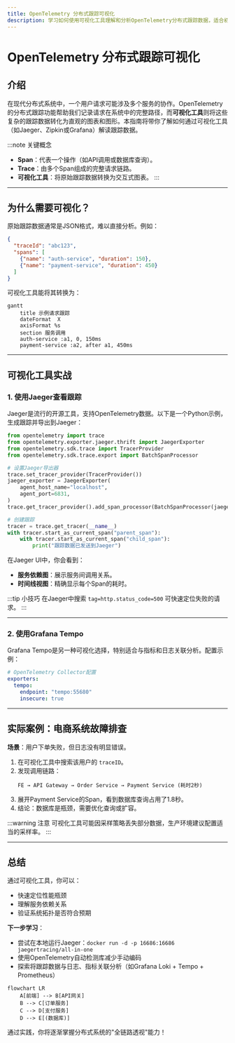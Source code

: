 ```yaml
---
title: OpenTelemetry 分布式跟踪可视化
description: 学习如何使用可视化工具理解和分析OpenTelemetry分布式跟踪数据，适合初学者的完整指南。
---
```


# OpenTelemetry 分布式跟踪可视化

## 介绍

在现代分布式系统中，一个用户请求可能涉及多个服务的协作。OpenTelemetry的分布式跟踪功能帮助我们记录请求在系统中的完整路径，而**可视化工具**则将这些复杂的跟踪数据转化为直观的图表和图形。本指南将带你了解如何通过可视化工具（如Jaeger、Zipkin或Grafana）解读跟踪数据。

:::note 关键概念
- **Span**：代表一个操作（如API调用或数据库查询）。
- **Trace**：由多个Span组成的完整请求链路。
- **可视化工具**：将原始跟踪数据转换为交互式图表。
:::

---

## 为什么需要可视化？

原始跟踪数据通常是JSON格式，难以直接分析。例如：
```json
{
  "traceId": "abc123",
  "spans": [
    {"name": "auth-service", "duration": 150},
    {"name": "payment-service", "duration": 450}
  ]
}
```

可视化工具能将其转换为：
```mermaid
gantt
    title 示例请求跟踪
    dateFormat  X
    axisFormat %s
    section 服务调用
    auth-service :a1, 0, 150ms
    payment-service :a2, after a1, 450ms
```

---

## 可视化工具实战

### 1. 使用Jaeger查看跟踪
Jaeger是流行的开源工具，支持OpenTelemetry数据。以下是一个Python示例，生成跟踪并导出到Jaeger：

```python
from opentelemetry import trace
from opentelemetry.exporter.jaeger.thrift import JaegerExporter
from opentelemetry.sdk.trace import TracerProvider
from opentelemetry.sdk.trace.export import BatchSpanProcessor

# 设置Jaeger导出器
trace.set_tracer_provider(TracerProvider())
jaeger_exporter = JaegerExporter(
    agent_host_name="localhost",
    agent_port=6831,
)
trace.get_tracer_provider().add_span_processor(BatchSpanProcessor(jaeger_exporter))

# 创建跟踪
tracer = trace.get_tracer(__name__)
with tracer.start_as_current_span("parent_span"):
    with tracer.start_as_current_span("child_span"):
        print("跟踪数据已发送到Jaeger")
```

在Jaeger UI中，你会看到：
- **服务依赖图**：展示服务间调用关系。
- **时间线视图**：精确显示每个Span的耗时。

:::tip 小技巧
在Jaeger中搜索 `tag=http.status_code=500` 可快速定位失败的请求。
:::

---

### 2. 使用Grafana Tempo
Grafana Tempo是另一种可视化选择，特别适合与指标和日志关联分析。配置示例：

```yaml
# OpenTelemetry Collector配置
exporters:
  tempo:
    endpoint: "tempo:55680"
    insecure: true
```

---

## 实际案例：电商系统故障排查

**场景**：用户下单失败，但日志没有明显错误。

1. 在可视化工具中搜索该用户的 `traceID`。
2. 发现调用链路：
   ```
   FE → API Gateway → Order Service → Payment Service (耗时2秒)
   ```
3. 展开Payment Service的Span，看到数据库查询占用了1.8秒。
4. 结论：数据库是瓶颈，需要优化查询或扩容。

:::warning 注意
可视化工具可能因采样策略丢失部分数据，生产环境建议配置适当的采样率。
:::

---

## 总结

通过可视化工具，你可以：
- 快速定位性能瓶颈
- 理解服务依赖关系
- 验证系统拓扑是否符合预期

**下一步学习**：
- 尝试在本地运行Jaeger：`docker run -d -p 16686:16686 jaegertracing/all-in-one`
- 使用OpenTelemetry自动检测库减少手动编码
- 探索将跟踪数据与日志、指标关联分析（如Grafana Loki + Tempo + Prometheus）

```mermaid
flowchart LR
    A[前端] --> B[API网关]
    B --> C[订单服务]
    C --> D[支付服务]
    D --> E[(数据库)]
```

通过实践，你将逐渐掌握分布式系统的"全链路透视"能力！